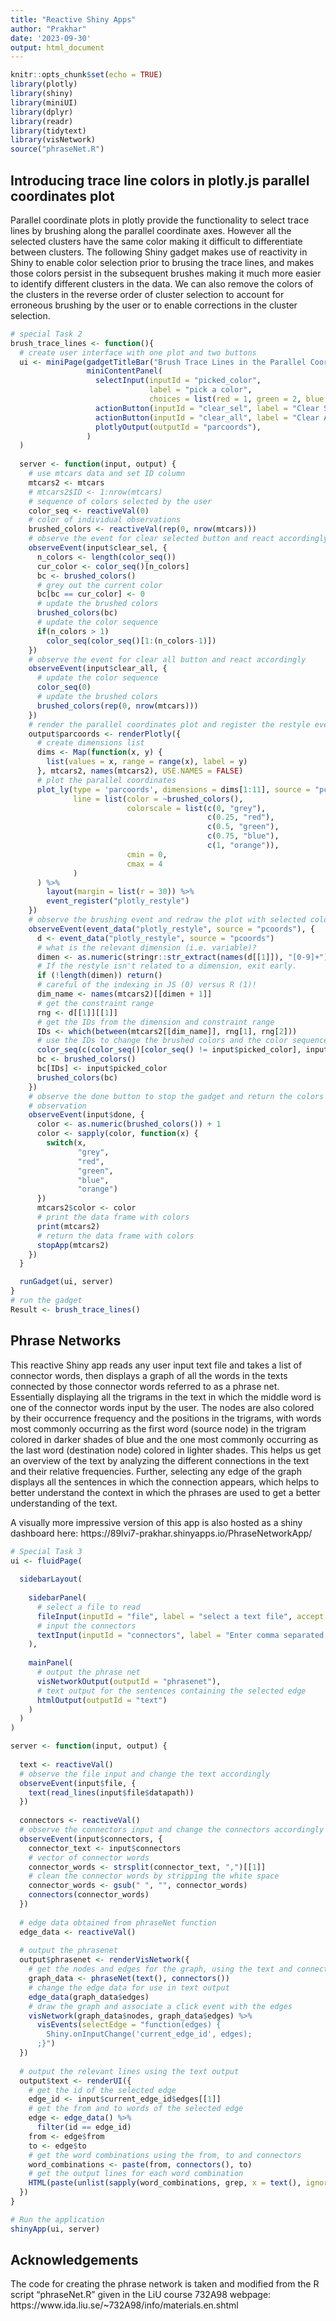 ```yaml
---
title: "Reactive Shiny Apps"
author: "Prakhar"
date: '2023-09-30'
output: html_document
---
```


```r
knitr::opts_chunk$set(echo = TRUE)
library(plotly)
library(shiny)
library(miniUI)
library(dplyr)
library(readr)
library(tidytext)
library(visNetwork)
source("phraseNet.R")
```

## Introducing trace line colors in plotly.js parallel coordinates plot

Parallel coordinate plots in plotly provide the functionality to select trace lines by brushing along the parallel coordinate axes. However all the selected clusters have the same color making it difficult to differentiate between clusters. The following Shiny gadget makes use of reactivity in Shiny to enable color selection prior to brusing the trace lines, and makes those colors persist in the subsequent brushes making it much more easier to identify different clusters in the data. We can also remove the colors of the clusters in the reverse order of cluster selection to account for erroneous brushing by the user or to enable corrections in the cluster selection.
```r
# special Task 2
brush_trace_lines <- function(){
  # create user interface with one plot and two buttons
  ui <- miniPage(gadgetTitleBar("Brush Trace Lines in the Parallel Coordinates Plot of mtcars dataset with the selected colors"),
                 miniContentPanel(
                   selectInput(inputId = "picked_color",
                               label = "pick a color",
                               choices = list(red = 1, green = 2, blue = 3, orange = 4)),
                   actionButton(inputId = "clear_sel", label = "Clear Selected"),
                   actionButton(inputId = "clear_all", label = "Clear All"),
                   plotlyOutput(outputId = "parcoords"),
                 )
  )
  
  server <- function(input, output) {
    # use mtcars data and set ID column
    mtcars2 <- mtcars
    # mtcars2$ID <- 1:nrow(mtcars)
    # sequence of colors selected by the user
    color_seq <- reactiveVal(0)
    # color of individual observations
    brushed_colors <- reactiveVal(rep(0, nrow(mtcars)))
    # observe the event for clear selected button and react accordingly
    observeEvent(input$clear_sel, {
      n_colors <- length(color_seq())
      cur_color <- color_seq()[n_colors]
      bc <- brushed_colors()
      # grey out the current color
      bc[bc == cur_color] <- 0
      # update the brushed colors
      brushed_colors(bc)
      # update the color sequence
      if(n_colors > 1)
        color_seq(color_seq()[1:(n_colors-1)])
    })
    # observe the event for clear all button and react accordingly
    observeEvent(input$clear_all, {
      # update the color sequence
      color_seq(0)
      # update the brushed colors
      brushed_colors(rep(0, nrow(mtcars)))
    })
    # render the parallel coordinates plot and register the restyle event
    output$parcoords <- renderPlotly({
      # create dimensions list
      dims <- Map(function(x, y) {
        list(values = x, range = range(x), label = y)
      }, mtcars2, names(mtcars2), USE.NAMES = FALSE)
      # plot the parallel coordinates
      plot_ly(type = 'parcoords', dimensions = dims[1:11], source = "pcoords",
              line = list(color = ~brushed_colors(),
                          colorscale = list(c(0, "grey"),
                                            c(0.25, "red"),
                                            c(0.5, "green"),
                                            c(0.75, "blue"),
                                            c(1, "orange")),
                          cmin = 0,
                          cmax = 4
              )
      ) %>% 
        layout(margin = list(r = 30)) %>%
        event_register("plotly_restyle")
    })
    # observe the brushing event and redraw the plot with selected color
    observeEvent(event_data("plotly_restyle", source = "pcoords"), {
      d <- event_data("plotly_restyle", source = "pcoords")
      # what is the relevant dimension (i.e. variable)?
      dimen <- as.numeric(stringr::str_extract(names(d[[1]]), "[0-9]+"))
      # If the restyle isn't related to a dimension, exit early.
      if (!length(dimen)) return()
      # careful of the indexing in JS (0) versus R (1)!
      dim_name <- names(mtcars2)[[dimen + 1]]
      # get the constraint range
      rng <- d[[1]][[1]]
      # get the IDs from the dimension and constraint range
      IDs <- which(between(mtcars2[[dim_name]], rng[1], rng[2]))
      # use the IDs to change the brushed colors and the color sequence
      color_seq(c(color_seq()[color_seq() != input$picked_color], input$picked_color))
      bc <- brushed_colors()
      bc[IDs] <- input$picked_color
      brushed_colors(bc)
    })
    # observe the done button to stop the gadget and return the colors of each 
    # observation
    observeEvent(input$done, {
      color <- as.numeric(brushed_colors()) + 1
      color <- sapply(color, function(x) {
        switch(x,
               "grey",
               "red",
               "green",
               "blue",
               "orange")
      })
      mtcars2$color <- color
      # print the data frame with colors
      print(mtcars2)
      # return the data frame with colors
      stopApp(mtcars2)
    })
  }

  runGadget(ui, server)
}
# run the gadget
Result <- brush_trace_lines()
```

## Phrase Networks

This reactive Shiny app reads any user input text file and takes a list of connector words, then displays a graph of all the words in the texts connected by those connector words referred to as a phrase net. Essentially displaying all the trigrams in the text in which the middle word is one of the connector words input by the user. The nodes are also colored by their occurrence frequency and the positions in the trigrams, with words most commonly occurring as the first word (source node) in the trigram colored in darker shades of blue and the one most commonly occurring as the last word (destination node) colored in lighter shades. This helps us get an overview of the text by analyzing the different connections in the text and their relative frequencies. 
Further, selecting any edge of the graph displays all the sentences in which the connection appears, which helps to better understand the context in which the phrases are used to get a better understanding of the text.

A visually more impressive version of this app is also hosted as a shiny dashboard here: https://89lvi7-prakhar.shinyapps.io/PhraseNetworkApp/
```r
# Special Task 3
ui <- fluidPage(
  
  sidebarLayout(
    
    sidebarPanel(
      # select a file to read
      fileInput(inputId = "file", label = "select a text file", accept = "text/plain"),
      # input the connectors
      textInput(inputId = "connectors", label = "Enter comma separated list of connectors")
    ),
    
    mainPanel(
      # output the phrase net
      visNetworkOutput(outputId = "phrasenet"),
      # text output for the sentences containing the selected edge
      htmlOutput(outputId = "text")
    )
  )
)

server <- function(input, output) {
  
  text <- reactiveVal()
  # observe the file input and change the text accordingly
  observeEvent(input$file, {
    text(read_lines(input$file$datapath))
  })
  
  connectors <- reactiveVal()
  # observe the connectors input and change the connectors accordingly
  observeEvent(input$connectors, {
    connector_text <- input$connectors
    # vector of connector words
    connector_words <- strsplit(connector_text, ",")[[1]]
    # clean the connector words by stripping the white space
    connector_words <- gsub(" ", "", connector_words)
    connectors(connector_words)
  })
  
  # edge data obtained from phraseNet function
  edge_data <- reactiveVal()
  
  # output the phrasenet
  output$phrasenet <- renderVisNetwork({
    # get the nodes and edges for the graph, using the text and connectors
    graph_data <- phraseNet(text(), connectors())
    # change the edge data for use in text output
    edge_data(graph_data$edges)
    # draw the graph and associate a click event with the edges
    visNetwork(graph_data$nodes, graph_data$edges) %>%
      visEvents(selectEdge = "function(edges) {
        Shiny.onInputChange('current_edge_id', edges);
      ;}")
  })
  
  # output the relevant lines using the text output
  output$text <- renderUI({
    # get the id of the selected edge
    edge_id <- input$current_edge_id$edges[[1]]
    # get the from and to words of the selected edge
    edge <- edge_data() %>% 
      filter(id == edge_id)
    from <- edge$from
    to <- edge$to
    # get the word combinations using the from, to and connectors
    word_combinations <- paste(from, connectors(), to)
    # get the output lines for each word combination
    HTML(paste(unlist(sapply(word_combinations, grep, x = text(), ignore.case = TRUE, value = TRUE)), collapse = "<br>"))
  })
}

# Run the application 
shinyApp(ui, server)
```

## Acknowledgements

The code for creating the phrase network is taken and modified from the R script "phraseNet.R" given in the LiU course 732A98 webpage: https://www.ida.liu.se/~732A98/info/materials.en.shtml